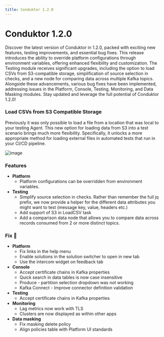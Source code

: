 ```yaml
---
title: Conduktor 1.2.0
---
```


# Conduktor 1.2.0

Discover the latest version of Conduktor in 1.2.0, packed with exciting new features, testing improvements, and essential bug fixes. This release introduces the ability to override platform configurations through environment variables, offering enhanced flexibility and customization. The Testing module receives significant upgrades, including the option to load CSVs from S3-compatible storage, simplification of source selection in checks, and a new node for comparing data across multiple Kafka topics. Alongside these advancements, various bug fixes have been implemented, addressing issues in the Platform, Console, Testing, Monitoring, and Data Masking modules. Stay updated and leverage the full potential of Conduktor 1.2.0!

### Load CSVs from S3 Compatible Storage

Previously it was only possible to load a file from a location that was local to your testing Agent. This new option for loading data from S3 into a test scenario brings much more flexibility. Specifically, it unlocks a more appropriate method for loading external files in automated tests that run in your CI/CD pipeline.

![image](/images/changelog/platform/testing-s3.png)

### Features

- **Platform**
  - Platform configurations can be overridden from environment variables.
- **Testing**
  - Simplify source selection in checks. Rather than remember the full jq prefix, we now provide a helper for the different data attributes you might want to test (message key, value, headers etc.)
  - Add support of S3 in LoadCSV task
  - Add a comparison data node that allows you to compare data across records consumed from 2 or more distinct topics.

### Fix 🔨

- **Platform**
  - Fix links in the help menu
  - Enable solutions in the solution switcher to open in new tab
  - Use the intercom widget on feedback tab
- **Console**
  - Accept certificate chains in Kafka properties
  - Quick search in data tables is now case insensitive
  - Produce - partition selection dropdown was not working
  - Kafka Connect - Improve connector definition validation
- **Testing**
  - Accept certificate chains in Kafka properties
- **Monitoring**
  - Lag metrics now work with TLS
  - Clusters are now displayed as within other apps
- **Data masking**
  - Fix masking delete policy
  - Align policies table with Platform UI standards
